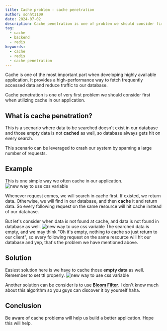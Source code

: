 ```yaml
---
title: Cache problem - cache penetration
author: sonht1109
date: 2024-07-02
description: Cache penetration is one of problem we should consider first when utilizing cache in our application.
tag:
  - cache
  - backend
  - redis
keywords:
  - cache
  - redis
  - cache penetration
---
```

Cache is one of the most important part when developing highly available application. It provides a high-performance way to fetch frequently accessed data and reduce traffic to our database.

Cache penetration is one of very first problem we should consider first when utilizing cache in our application.

## What is cache penetration?

This is a scenario where data to be searched doesn't exist in our database and those empty data is not **cached** as well, so database always gets hit on every search.

This scenario can be leveraged to crash our system by spaming a large number of requests.

## Example

This is one simple way we often cache in our application.
![new way to use css variable](../../../public/images/cache-penetration-1.png)

Whenever request comes, we will search in cache first. If existed, we return data. Otherwise, we will find in our database, and then **cache** it and return data. So every following request on the same resource will hit cache instead of our database.

But let's consider when data is not found at cache, and data is not found in database as well.
![new way to use css variable](../../../public/images/cache-penetration-2.png)
The searched data is empty, and we may think "Oh it's empty, nothing to cache so just return to our client", so every following request on the same resource will hit our database and yep, that's the problem we have mentioned above.

## Solution

Easiest solution here is we have to cache those **empty data** as well. Remember to set ttl properly.
![new way to use css variable](../../../public/images/cache-penetration-3.png)

Another solution can be consider is to use [**Bloom Filter**](https://en.wikipedia.org/wiki/Bloom_filter). I don't know much about this algorithm so you guys can discover it by yourself haha.

## Conclusion
Be aware of cache problems will help us build a better application. Hope this will help.